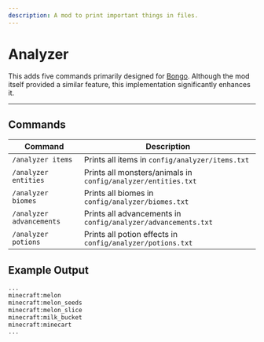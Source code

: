 ```yaml
---
description: A mod to print important things in files.
---
```


# Analyzer


<ProjectHeader slug="analyzer" mcVersion="1.16" />

This adds five commands primarily designed for [Bongo](https://modrinth.com/mod/bongo). Although the mod itself provided
a similar feature, this implementation significantly enhances it.

---

## Commands

| Command                  | Description                                                   |
|--------------------------|---------------------------------------------------------------|
| `/analyzer items`        | Prints all items in `config/analyzer/items.txt`               |
| `/analyzer entities`     | Prints all monsters/animals in `config/analyzer/entities.txt` |
| `/analyzer biomes`       | Prints all biomes in `config/analyzer/biomes.txt`             |
| `/analyzer advancements` | Prints all advancements in `config/analyzer/advancements.txt` |
| `/analyzer potions`      | Prints all potion effects in `config/analyzer/potions.txt`    |

## Example Output

```txt title="Example output"
...
minecraft:melon
minecraft:melon_seeds
minecraft:melon_slice
minecraft:milk_bucket
minecraft:minecart
...
```